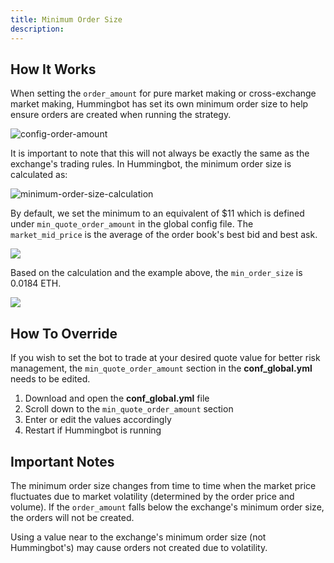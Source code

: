 ```yaml
---
title: Minimum Order Size
description:
---
```


## How It Works

When setting the `order_amount` for pure market making or cross-exchange market making, Hummingbot has set its own minimum order size to help ensure orders are created when running the strategy.

![config-order-amount](img/config-order-amount.gif)

It is important to note that this will not always be exactly the same as the exchange's trading rules. In Hummingbot, the minimum order size is calculated as:

![minimum-order-size-calculation](img/min-order-size-calc-1.png)

By default, we set the minimum to an equivalent of $11 which is defined under `min_quote_order_amount` in the global config file. The `market_mid_price` is the average of the order book's best bid and best ask.

![](img/min-order-comparison.png)

Based on the calculation and the example above, the `min_order_size` is 0.0184 ETH.

![](img/min-order-size-calc-2.png)

## How To Override

If you wish to set the bot to trade at your desired quote value for better risk management, the `min_quote_order_amount` section in the **conf_global.yml** needs to be edited.

1. Download and open the **conf_global.yml** file
2. Scroll down to the `min_quote_order_amount` section
3. Enter or edit the values accordingly
4. Restart if Hummingbot is running

## Important Notes

The minimum order size changes from time to time when the market price fluctuates due to market volatility (determined by the order price and volume). If the `order_amount` falls below the exchange's minimum order size, the orders will not be created.

Using a value near to the exchange's minimum order size (not Hummingbot's) may cause orders not created due to volatility.
